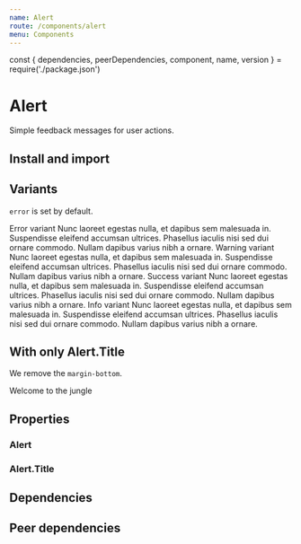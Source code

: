 ```yaml
---
name: Alert
route: /components/alert
menu: Components
---
```


const { dependencies, peerDependencies, component, name, version } = require('./package.json')

# Alert

<TagVersion version={version} name={name} />

Simple feedback messages for user actions.

## Install and import

<Usage component={component} name={name} peerDependencies={peerDependencies} />

## Variants

`error` is set by default.

<Playground>
  <Alert>
    <Alert.Title>Error variant</Alert.Title>
    <span>
      Nunc laoreet egestas nulla, et dapibus sem malesuada in. Suspendisse eleifend accumsan
      ultrices. Phasellus iaculis nisi sed dui ornare commodo. Nullam dapibus varius nibh a ornare.
    </span>
  </Alert>
  <Alert variant="warning">
    <Alert.Title>Warning variant</Alert.Title>
    <span>
      Nunc laoreet egestas nulla, et dapibus sem malesuada in. Suspendisse eleifend accumsan
      ultrices. Phasellus iaculis nisi sed dui ornare commodo. Nullam dapibus varius nibh a ornare.
    </span>
  </Alert>
  <Alert variant="success">
    <Alert.Title>Success variant</Alert.Title>
    <span>
      Nunc laoreet egestas nulla, et dapibus sem malesuada in. Suspendisse eleifend accumsan
      ultrices. Phasellus iaculis nisi sed dui ornare commodo. Nullam dapibus varius nibh a ornare.
    </span>
  </Alert>
  <Alert variant="info">
    <Alert.Title>Info variant</Alert.Title>
    <span>
      Nunc laoreet egestas nulla, et dapibus sem malesuada in. Suspendisse eleifend accumsan
      ultrices. Phasellus iaculis nisi sed dui ornare commodo. Nullam dapibus varius nibh a ornare.
    </span>
  </Alert>
</Playground>

## With only Alert.Title

We remove the `margin-bottom`.

<Playground>
  <Alert>
    <Alert.Title>Welcome to the jungle</Alert.Title>
  </Alert>
</Playground>

## Properties

### Alert

<Props of={Alert} />

### Alert.Title

<Props of={Alert.Title} />

## Dependencies

<Dependencies dependencies={dependencies} />

## Peer dependencies

<Dependencies dependencies={peerDependencies} />
